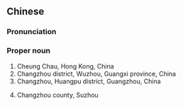 {{also|长洲}}
==Chinese==
{{zh-forms|s=长洲}}

===Pronunciation===
{{zh-pron
|m=Chángzhōu
|c=coeng4 zau1
|cat=propn
}}

===Proper noun===
{{zh-proper noun}}

# Cheung Chau, Hong Kong, China
# Changzhou district, Wuzhou, Guangxi province, China
# Changzhou, Huangpu district, Guangzhou, China
# {{lb|zh|archaic}} Changzhou county, Suzhou